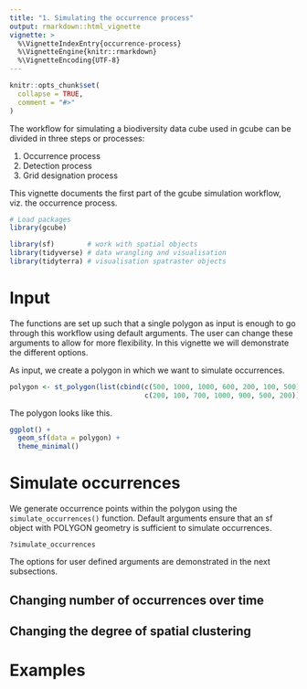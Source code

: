 ```yaml
---
title: "1. Simulating the occurrence process"
output: rmarkdown::html_vignette
vignette: >
  %\VignetteIndexEntry{occurrence-process}
  %\VignetteEngine{knitr::rmarkdown}
  %\VignetteEncoding{UTF-8}
---
```


```r
knitr::opts_chunk$set(
  collapse = TRUE,
  comment = "#>"
)
```

The workflow for simulating a biodiversity data cube used in gcube can be divided in three steps or processes:

1. Occurrence process
2. Detection process
3. Grid designation process

This vignette documents the first part of the gcube simulation workflow, viz. the occurrence process.

```r
# Load packages
library(gcube)

library(sf)        # work with spatial objects
library(tidyverse) # data wrangling and visualisation
library(tidyterra) # visualisation spatraster objects
```

# Input

The functions are set up such that a single polygon as input is enough to go through this workflow using default arguments.
The user can change these arguments to allow for more flexibility.
In this vignette we will demonstrate the different options.

As input, we create a polygon in which we want to simulate occurrences.

```r
polygon <- st_polygon(list(cbind(c(500, 1000, 1000, 600, 200, 100, 500),
                                 c(200, 100, 700, 1000, 900, 500, 200))))
```

The polygon looks like this.

```r
ggplot() +
  geom_sf(data = polygon) +
  theme_minimal()
```

# Simulate occurrences

We generate occurrence points within the polygon using the `simulate_occurrences()` function.
Default arguments ensure that an sf object with POLYGON geometry is sufficient to simulate occurrences.

```
?simulate_occurrences
```

The options for user defined arguments are demonstrated in the next subsections.

## Changing number of occurrences over time


## Changing the degree of spatial clustering


# Examples
